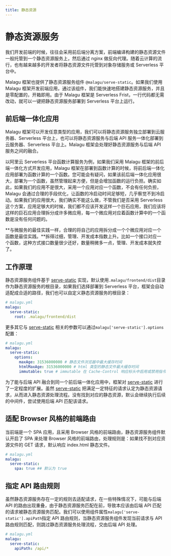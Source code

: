 ```yaml
---
title: 静态资源
---
```


# 静态资源服务

我们开发前端的时候，往往会采用前后端分离方案，前端编译构建的静态资源文件一般托管到一个静态资源服务上，然后通过 nginx 做反向代理。随着云计算的流行，也有越来越多的开发者将静态资源文件托管到对象存储服务或 Serverless 平台中。

Malagu 框架也提供了静态资源服务组件 `@malagu/serve-static`。如果我们使用 Malagu 框架开发前端应用，通过该组件，我们能快速地搭建静态资源服务，并且是零配置的，开箱即用。由于 Malagu 框架是 Serverless Frist，一行代码都无需改动，就可以一键把静态资源服务部署到 Serverless 平台上运行。

## 前后端一体化应用

Malagu 框架可以开发任意类型的应用，我们可以将静态资源服务独立部署到云服务器、Serverless 平台上，也可以将静态资源服务与后端 API 服务一体化部署到云服务器、Serverless 平台上。Malagu 框架会处理好静态资源服务与后端 API 服务之间的融合。

以阿里云 Serverless 平台函数计算服务为例，如果我们采用 Malagu 框架的前后端一体化方式开发应用，Malagu 框架在部署到函数计算的时候，将前后端一体化应用部署为函数计算的一个函数。您可能会有疑问，如果该前后端一体化应用很大，部署为一个函数，虽然管理起来方便，但是会增加函数的运行负担。确实如此，如果我们的应用不是很大，采用一个应用对应一个函数，不会有任何负担，Malagu 会通过合理的手段优化，让函数的冷启动时间足够短，几乎察觉不到冷启动。如果我们的应用很大，我们确实不能这么做，不管我们是否采用 Serverless 这个方案，应用足够大的时候，我们都不应该开发这样一个巨石应用，我们应该将这样的巨石应用合理拆分成许多微应用，每一个微应用对应着函数计算中的一个函数是没有任何问题的。

**与微服务的最佳实践一样，合理的将自己的应用拆分成一个个微应用对应一个函数是最佳实践。**拆得过细，管理、开发成本指数上升。比如一个接口对应一个函数，这种方式接口数量很少还好，数量稍微多一点，管理、开发成本就失控了。

## 工作原理

静态资源服务组件基于 [serve-static](https://www.npmjs.com/package/serve-static) 实现，默认使用`.malagu/frontend/dist`目录作为静态资源服务的根目录，如果我们选择部署到 Serverless 平台，框架会自动适配成合适的路径，我们也可以自定义静态资源服务的根目录：

```yml
# malagu.yml
malagu:
  serve-static:
    root: .malagu/frontend/dist
```

更多其它与 [serve-static](https://www.npmjs.com/package/serve-static) 相关的参数可以通过`malagu['serve-static'].options`配置：

```yml
# malagu.yml
malagu:
  serve-static:
    options:
      maxAge: 31536000000 # 静态文件浏览器中最大缓存时间
      htmlMaxAge: 31536000000 # html 类型的静态文件最大缓存时间
      immutable: true # immutable 在 Cache-Control 响应标头中启用或禁用指令
```

为了能与后端 API 融合到同一个前后端一体化应用中，框架对 [serve-static](https://www.npmjs.com/package/serve-static) 进行了一定程度的扩展。虽然 [serve-static](https://www.npmjs.com/package/serve-static) 把满足一定特征的请求认定为静态资源请求，从而进入静态资源处理流程。没有找到对应的静态资源，默认会继续执行后续的中间件，尝试使用后端 API 匹配该请求。

## 适配 Browser 风格的前端路由

当前端是一个 SPA 应用，且采用 Browser 风格的前端路由，静态资源服务组件默认开启了 SPA 来处理 Browser 风格的前端路由，处理规则是：如果找不到对应资源文件的 GET 请求，默认响应 index.html 静态文件。

```yml
# malagu.yml
malagu:
  serve-static:
    spa: true ## 默认为 true
```

## 指定 API 路由规则

虽然静态资源服务存在一定的规则去适配请求，在一些特殊情况下，可能与后端 API 的路由出现重叠，由于静态资源服务匹配在前，导致本应该由后端 API 匹配的请求被静态资源服务匹配。我们可以使用组件属性`malagu['serve-static'].apiPath`指定 API 路由规则，当静态资源服务组件发现当前请求与 API 路由规则匹配，则跳过静态资源服务处理流程，交由后端 API 处理。

```yml
# malagu.yml
malagu:
  serve-static:
    apiPath: /api/*
```
